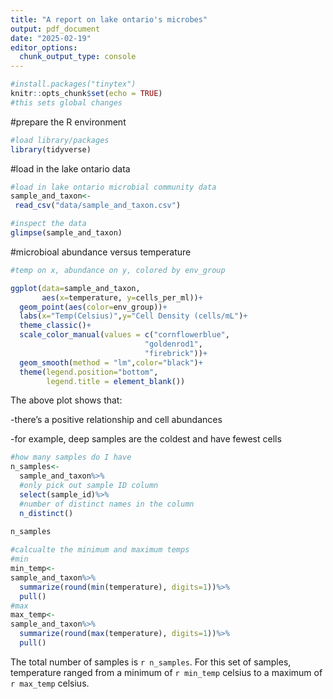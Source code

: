 ```yaml
---
title: "A report on lake ontario's microbes"
output: pdf_document
date: "2025-02-19"
editor_options: 
  chunk_output_type: console
---
```


```r
#install.packages("tinytex")
knitr::opts_chunk$set(echo = TRUE)
#this sets global changes
```
#prepare the R environment
```r
#load library/packages
library(tidyverse)
```

#load in the lake ontario data
```r
#load in lake ontario microbial community data
sample_and_taxon<-
 read_csv("data/sample_and_taxon.csv")

#inspect the data
glimpse(sample_and_taxon)
```

#microbioal abundance versus temperature
```r
#temp on x, abundance on y, colored by env_group

ggplot(data=sample_and_taxon,
       aes(x=temperature, y=cells_per_ml))+
  geom_point(aes(color=env_group))+
  labs(x="Temp(Celsius)",y="Cell Density (cells/mL")+
  theme_classic()+
  scale_color_manual(values = c("cornflowerblue",
                              "goldenrod1",
                              "firebrick"))+
  geom_smooth(method = "lm",color="black")+
  theme(legend.position="bottom",
        legend.title = element_blank())

```

The above plot shows that:

-there's a positive relationship and cell abundances

-for example, deep samples are the coldest and have fewest cells

```r
#how many samples do I have
n_samples<-
  sample_and_taxon%>%
  #only pick out sample ID column
  select(sample_id)%>%
  #number of distinct names in the column
  n_distinct()
  
n_samples

#calcualte the minimum and maximum temps
#min
min_temp<-
sample_and_taxon%>%
  summarize(round(min(temperature), digits=1))%>%
  pull()
#max
max_temp<-
sample_and_taxon%>%
  summarize(round(max(temperature), digits=1))%>%
  pull()

```

The total number of samples is `r n_samples`. For this set of samples, temperature ranged from a minimum of `r min_temp` celsius to a maximum of `r max_temp` celsius.
